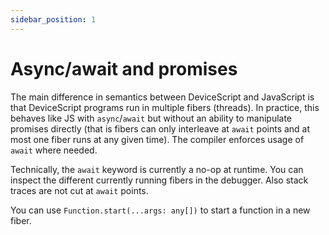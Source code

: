 ```yaml
---
sidebar_position: 1
---
```


# Async/await and promises

The main difference in semantics between DeviceScript and JavaScript is that DeviceScript programs run in multiple fibers (threads).
In practice, this behaves like JS with `async`/`await` but without an ability to manipulate promises directly
(that is fibers can only interleave at `await` points and at most one fiber runs at any given time).
The compiler enforces usage of `await` where needed.

Technically, the `await` keyword is currently a no-op at runtime.
You can inspect the different currently running fibers in the debugger.
Also stack traces are not cut at `await` points.

You can use `Function.start(...args: any[])` to start a function in a new fiber.

